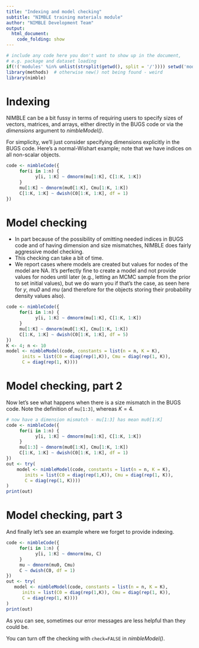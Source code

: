 ```yaml
---
title: "Indexing and model checking"
subtitle: "NIMBLE training materials module"
author: "NIMBLE Development Team"
output:
  html_document:
    code_folding: show
---
```



```r
# include any code here you don't want to show up in the document,
# e.g. package and dataset loading
if(!('modules' %in% unlist(strsplit(getwd(), split = '/')))) setwd('modules')
library(methods)  # otherwise new() not being found - weird
library(nimble)
```

# Indexing

NIMBLE can be a bit fussy in terms of requiring users to specify sizes of vectors, matrices, and arrays, either directly in the BUGS code or via the *dimensions* argument to *nimbleModel()*.

For simplicity, we'll just consider specifying dimensions explicitly in the BUGS code. Here's a normal-Wishart example; note that we have indices on all non-scalar objects. 

```r
code <- nimbleCode({
     for(i in 1:n) {
           y[i, 1:K] ~ dmnorm(mu[1:K], C[1:K, 1:K])
     }
     mu[1:K] ~ dmnorm(mu0[1:K], Cmu[1:K, 1:K])
     C[1:K, 1:K] ~ dwish(C0[1:K, 1:K], df = 1)
})
```

# Model checking

  - In part because of the possibility of omitting needed indices in BUGS code and of having dimension and size mismatches, NIMBLE does fairly aggressive model checking. 
  - This checking can take a bit of time.
  - We report cases where models are created but values for nodes of the model are NA. It's perfectly fine to create a model and not provide values for nodes until later (e.g., letting an MCMC sample from the prior to set initial values), but we do warn you if that's the case, as seen here for *y*, *mu0* and *mu* (and therefore for the objects storing their probability density values also).

```r
code <- nimbleCode({
     for(i in 1:n) {
           y[i, 1:K] ~ dmnorm(mu[1:K], C[1:K, 1:K])
     }
     mu[1:K] ~ dmnorm(mu0[1:K], Cmu[1:K, 1:K])
     C[1:K, 1:K] ~ dwish(C0[1:K, 1:K], df = 5)
})
K <- 4; n <- 10
model <- nimbleModel(code, constants = list(n = n, K = K),
      inits = list(C0 = diag(rep(1,K)), Cmu = diag(rep(1, K)),
      C = diag(rep(1, K))))
```

# Model checking, part 2

Now let's see what happens when there is a size mismatch in the BUGS code. Note the definition of ```mu[1:3]```, whereas $K=4$. 

```r
# now have a dimension mismatch - mu[1:3] has mean mu0[1:K]
code <- nimbleCode({
     for(i in 1:n) {
           y[i, 1:K] ~ dmnorm(mu[1:K], C[1:K, 1:K])
     }
     mu[1:3] ~ dmnorm(mu0[1:K], Cmu[1:K, 1:K])
     C[1:K, 1:K] ~ dwish(C0[1:K, 1:K], df = 1)
})
out <- try(
    model <- nimbleModel(code, constants = list(n = n, K = K),
       inits = list(C0 = diag(rep(1,K)), Cmu = diag(rep(1, K)),
       C = diag(rep(1, K))))
)
print(out)
```

# Model checking, part 3

And finally let's see an example where we forget to provide indexing.

```r
code <- nimbleCode({
     for(i in 1:n) {
           y[i, 1:K] ~ dmnorm(mu, C)
     }
     mu ~ dmnorm(mu0, Cmu)
     C ~ dwish(C0, df = 1)
})
out <- try(
   model <- nimbleModel(code, constants = list(n = n, K = K),
      inits = list(C0 = diag(rep(1,K)), Cmu = diag(rep(1, K)),
      C = diag(rep(1, K))))
)
print(out)
```

As you can see, sometimes our error messages are less helpful than they could be.

You can turn off the checking with ```check=FALSE``` in *nimbleModel()*.
